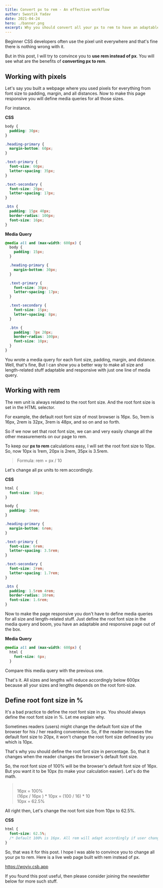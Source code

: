 ```yaml
---
title: Convert px to rem - An effective workflow
author: Swastik Yadav
date: 2021-04-24
hero: ./banner.png
excerpt: Why you should convert all your px to rem to have an adaptable and responsive web page out of the box.
---
```


Beginner CSS developers often use the pixel unit everywhere and that's fine there is nothing wrong with it.

But in this post, I will try to convince you to **use rem instead of px**. You will see what are the benefits of **converting px to rem**.

## Working with pixels
Let's say you built a webpage where you used pixels for everything from font size to padding, margin, and all distances. Now to make this page responsive you will define media queries for all those sizes.

For instance.

**CSS**
```css
body {
  padding: 30px;
}

.heading-primary {
  margin-bottom: 60px;
}

.text-primary {
  font-size: 60px;
  letter-spacing: 35px;
}

.text-secondary {
  font-size: 20px;
  letter-spacing: 17px;
}

.btn {
  padding: 15px 40px;
  border-radius: 100px;
  font-size: 16px;
}
```
**Media Query**
```css
@media all and (max-width: 600px) {
  body {
    padding: 15px;
  }

  .heading-primary {
    margin-bottom: 30px;
  }

  .text-primary {
    font-size: 30px;
    letter-spacing: 17px;
  }

  .text-secondary {
    font-size: 15px;
    letter-spacing: 8px;
  }

  .btn {
    padding: 7px 20px;
    border-radius: 100px;
    font-size: 10px;
  }
}
```

You wrote a media query for each font size, padding, margin, and distance. Well, that's fine, But I can show you a better way to make all size and length-related stuff adaptable and responsive with just one line of media query.

## Working with rem
The rem unit is always related to the root font size. And the root font size is set in the HTML selector.

For example, the default root font size of most browser is 16px. So, 1rem is 16px, 2rem is 32px, 3rem is 48px, and so on and so forth.

So if we now set that root font size, we can and very easily change all the other measurements on our page to rem.

To keep our **px to rem** calculations easy, I will set the root font size to 10px. So, now 10px is 1rem, 20px is 2rem, 35px is 3.5rem.

<blockquote>Formula: rem = px / 10</blockquote>

Let's change all px units to rem accordingly.

**CSS**
```css
html {
  font-size: 10px;
}

body {
  padding: 3rem;
}

.heading-primary {
  margin-bottom: 6rem;
}

.text-primary {
  font-size: 6rem;
  letter-spacing: 3.5rem;
}

.text-secondary {
  font-size: 2rem;
  letter-spacing: 1.7rem;
}

.btn {
  padding: 1.5rem 4rem;
  border-radius: 10rem;
  font-size: 1.6rem;
}
```

Now to make the page responsive you don't have to define media queries for all size and length-related stuff. Just define the root font size in the media query and boom, you have an adaptable and responsive page out of the box.

**Media Query**
```css
@media all and (max-width: 600px) {
  html {
    font-size: 6px;
  }
```

Compare this media query with the previous one.

That's it. All sizes and lengths will reduce accordingly below 600px because all your sizes and lengths depends on the root font-size.

## Define root font size in %
It's a bad practice to define the root font size in px. You should always define the root font size in %. Let me explain why.

Sometimes readers (users) might change the default font size of the browser for his / her reading convenience. So, if the reader increases the default font size to 20px, it won't change the root font size defined by you which is 10px.

That's why you should define the root font size in percentage. So, that it changes when the reader changes the browser's default font size.

So, the root font size of 100% will be the browser's default font size of 16px. But you want it to be 10px (to make your calculation easier). Let's do the math.

<blockquote>
  <br />
  16px = 100% <br />
  (16px / 16px ) * 10px = (100 / 16) * 10 <br />
  10px = 62.5%
</blockquote>


All right then, Let's change the root font size from 10px to 62.5%.

**CSS**
```css
html {
  font-size: 62.5%;
  /* Default 100% is 16px. All rem will adapt accordingly if user changes browser font size. */
}
```

So, that was it for this post. I hope I was able to convince you to change all your px to rem. Here is a live web page built with rem instead of px.

https://woyiv.csb.app

If you found this post useful, then please consider joining the newsletter below for more such stuff.